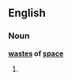 ==English==

===Noun===
'''[[wastes]] of [[space]]''' {{p}}

# {{plural of|[[waste of space#English|waste of space]]}}